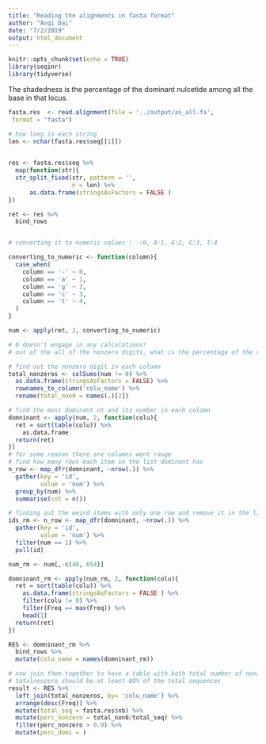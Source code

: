 ```yaml
---
title: "Reading the alignments in fasta format"
author: "Anqi Dai"
date: "7/2/2019"
output: html_document
---
```


```r
knitr::opts_chunk$set(echo = TRUE)
library(seqinr)
library(tidyverse)
```

The shadedness is the percentage of the dominant nulcetide among all the base in that locus.

```r
fasta.res  <- read.alignment(file = '../output/as_all.fa',
 format = "fasta")

# how long is each string
len <- nchar(fasta.res$seq[[1]])
  

res <- fasta.res$seq %>% 
  map(function(str){
  str_split_fixed(str, pattern = '',
                  n = len) %>% 
      as.data.frame(stringsAsFactors = FALSE )
})

ret <- res %>% 
  bind_rows


# converting it to numeric values : -:0, A:1, G:2, C:3, T:4

converting_to_numeric <- function(column){
  case_when(
    column == '-' ~ 0,
    column == 'a' ~ 1,
    column == 'g' ~ 2,
    column == 'c' ~ 3,
    column == 't' ~ 4,
  )
}

num <- apply(ret, 2, converting_to_numeric)

# 0 doesn't engage in any calculations!
# out of the all of the nonzero digits, what is the percentage of the dominant digit? in each column?

# find out the nonzero digit in each column
total_nonzeros <- colSums(num != 0) %>% 
  as.data.frame(stringsAsFactors = FALSE) %>% 
  rownames_to_column('colu_name') %>% 
  rename(total_non0 = names(.)[2])

# find the most dominant nt and its number in each column
domninant <- apply(num, 2, function(colu){
  ret = sort(table(colu)) %>% 
    as.data.frame 
  return(ret)
})
# for some reason there are columns went rouge
# find how many rows each item in the list dominant has
n_row <- map_dfr(domninant, ~nrow(.)) %>% 
  gather(key = 'id',
         value = 'num') %>% 
  group_by(num) %>% 
  summarise(cnt = n())

# finding out the weird items with only one row and remove it in the list
ids_rm <- n_row <- map_dfr(domninant, ~nrow(.)) %>% 
  gather(key = 'id',
         value = 'num') %>% 
  filter(num == 1) %>% 
  pull(id)

num_rm <- num[,-c(48, 654)]

domninant_rm <- apply(num_rm, 2, function(colu){
  ret = sort(table(colu)) %>% 
    as.data.frame(stringsAsFactors = FALSE ) %>% 
    filter(colu != 0) %>% 
    filter(Freq == max(Freq)) %>% 
    head(1) 
  return(ret)
}) 

RES <- domninant_rm %>% 
  bind_rows %>% 
  mutate(colu_name = names(domninant_rm))

# now join them together to have a table with both total number of nonzeros and the number of dominant digits
# totalnonzero should be at least 80% of the total sequences
result <- RES %>% 
  left_join(total_nonzeros, by= 'colu_name') %>% 
  arrange(desc(Freq)) %>% 
  mutate(total_seq = fasta.res$nb) %>% 
  mutate(perc_nonzero = total_non0/total_seq) %>% 
  filter(perc_nonzero > 0.9) %>% 
  mutate(perc_domi = )
```

